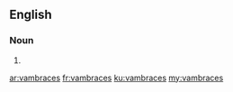 ==English==

===Noun===
{{head|en}}

# {{plural of|vambrace}}

[[ar:vambraces]]
[[fr:vambraces]]
[[ku:vambraces]]
[[my:vambraces]]